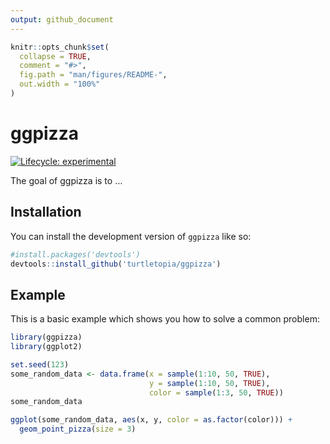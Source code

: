 ```yaml
---
output: github_document
---
```


<!-- README.md is generated from README.Rmd. Please edit that file -->

```r
knitr::opts_chunk$set(
  collapse = TRUE,
  comment = "#>",
  fig.path = "man/figures/README-",
  out.width = "100%"
)
```

# ggpizza

<!-- badges: start -->
[![Lifecycle: experimental](https://img.shields.io/badge/lifecycle-experimental-orange.svg)](https://lifecycle.r-lib.org/articles/stages.html#experimental)
<!-- badges: end -->

The goal of ggpizza is to ...

## Installation

You can install the development version of `ggpizza` like so:

``` r
#install.packages('devtools')
devtools::install_github('turtletopia/ggpizza')
```

## Example

This is a basic example which shows you how to solve a common problem:

```r
library(ggpizza)
library(ggplot2)

set.seed(123)
some_random_data <- data.frame(x = sample(1:10, 50, TRUE), 
                               y = sample(1:10, 50, TRUE),
                               color = sample(1:3, 50, TRUE))
some_random_data
```


```r
ggplot(some_random_data, aes(x, y, color = as.factor(color))) +
  geom_point_pizza(size = 3)
```
